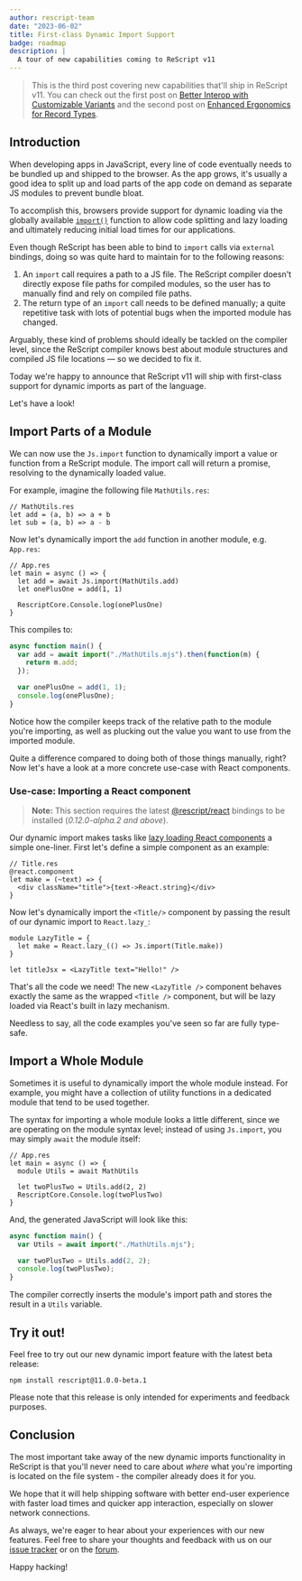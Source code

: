 ```yaml
---
author: rescript-team
date: "2023-06-02"
title: First-class Dynamic Import Support
badge: roadmap
description: |
  A tour of new capabilities coming to ReScript v11
---
```


> This is the third post covering new capabilities that'll ship in ReScript v11. You can check out the first post on [Better Interop with Customizable Variants](/blog/improving-interop) and the second post on [Enhanced Ergonomics for Record Types](/blog/enhanced-ergonomics-for-record-types).

## Introduction

When developing apps in JavaScript, every line of code eventually needs to be bundled up and shipped to the browser. As the app grows, it's usually a good idea to split up and load parts of the app code on demand as separate JS modules to prevent bundle bloat.

To accomplish this, browsers provide support for dynamic loading via the globally available [`import()`](https://developer.mozilla.org/en-US/docs/Web/JavaScript/Reference/Operators/import) function to allow code splitting and lazy loading and ultimately reducing initial load times for our applications.

Even though ReScript has been able to bind to `import` calls via `external` bindings, doing so was quite hard to maintain for to the following reasons:

1. An `import` call requires a path to a JS file. The ReScript compiler doesn't directly expose file paths for compiled modules, so the user has to manually find and rely on compiled file paths.
2. The return type of an `import` call needs to be defined manually; a quite repetitive task with lots of potential bugs when the imported module has changed.

Arguably, these kind of problems should ideally be tackled on the compiler level, since the ReScript compiler knows best about module structures and compiled JS file locations — so we decided to fix it.

Today we're happy to announce that ReScript v11 will ship with first-class support for dynamic imports as part of the language.

Let's have a look!

## Import Parts of a Module

We can now use the `Js.import` function to dynamically import a value or function from a ReScript module. The import call will return a promise, resolving to the dynamically loaded value.

For example, imagine the following file `MathUtils.res`:

```rescript
// MathUtils.res
let add = (a, b) => a + b
let sub = (a, b) => a - b
```

Now let's dynamically import the `add` function in another module, e.g. `App.res`:

```rescript
// App.res
let main = async () => {
  let add = await Js.import(MathUtils.add)
  let onePlusOne = add(1, 1)

  RescriptCore.Console.log(onePlusOne)
}
```

This compiles to:

```javascript
async function main() {
  var add = await import("./MathUtils.mjs").then(function(m) {
    return m.add;
  });

  var onePlusOne = add(1, 1);
  console.log(onePlusOne);
}
```

Notice how the compiler keeps track of the relative path to the module you're importing, as well as plucking out the value you want to use from the imported module.

Quite a difference compared to doing both of those things manually, right? Now let's have a look at a more concrete use-case with React components.

### Use-case: Importing a React component

> **Note:** This section requires the latest [@rescript/react](https://github.com/rescript-lang/rescript-react) bindings to be installed (_0.12.0-alpha.2 and above_).

Our dynamic import makes tasks like [lazy loading React components](https://react.dev/reference/react/lazy#lazy) a simple one-liner. First let's define a simple component as an example:

```rescript
// Title.res
@react.component
let make = (~text) => {
  <div className="title">{text->React.string}</div>
}
```

Now let's dynamically import the `<Title/>` component by passing the result of our dynamic import to `React.lazy_`:

```rescript
module LazyTitle = {
  let make = React.lazy_(() => Js.import(Title.make))
}

let titleJsx = <LazyTitle text="Hello!" />
```

That's all the code we need! The new `<LazyTitle />` component behaves exactly the same as the wrapped `<Title />` component, but will be lazy loaded via React's built in lazy mechanism.

Needless to say, all the code examples you've seen so far are fully type-safe.

## Import a Whole Module

Sometimes it is useful to dynamically import the whole module instead. For example, you might have a collection of utility functions in a dedicated module that tend to be used together.

The syntax for importing a whole module looks a little different, since we are operating on the module syntax level; instead of using `Js.import`, you may simply `await` the module itself:

```rescript
// App.res
let main = async () => {
  module Utils = await MathUtils

  let twoPlusTwo = Utils.add(2, 2)
  RescriptCore.Console.log(twoPlusTwo)
}
```

And, the generated JavaScript will look like this:

```js
async function main() {
  var Utils = await import("./MathUtils.mjs");

  var twoPlusTwo = Utils.add(2, 2);
  console.log(twoPlusTwo);
}
```

The compiler correctly inserts the module's import path and stores the result in a `Utils` variable.

## Try it out!

Feel free to try out our new dynamic import feature with the latest beta release:

`npm install rescript@11.0.0-beta.1`

Please note that this release is only intended for experiments and feedback purposes.


## Conclusion

The most important take away of the new dynamic imports functionality in ReScript is that you'll never need to care about _where_ what you're importing is located on the file system - the compiler already does it for you.

We hope that it will help shipping software with better end-user experience with faster load times and quicker app interaction, especially on slower network connections.

As always, we're eager to hear about your experiences with our new features. Feel free to share your thoughts and feedback with us on our [issue tracker](https://github.com/rescript-lang/rescript-compiler/issues) or on the [forum](https://forum.rescript-lang.org).

Happy hacking!
